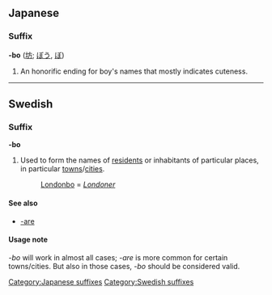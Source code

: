 ==Japanese==
===Suffix===
'''-bo''' ([[坊]]; [[ぼう]], [[ぼ]])
#An honorific ending for boy's names that mostly indicates cuteness.

----

==Swedish==
===Suffix===
'''-bo'''

#Used to form the names of [[resident]]s or inhabitants of particular places, in particular [[towns]]/[[cities]].
#:[[Londonbo]] = ''[[Londoner]]''

====See also====
*[[-are]]


====Usage note====
''-bo'' will work in almost all cases; ''-are'' is more common for certain towns/cities. But also in those cases, ''-bo'' should be considered valid.

[[Category:Japanese suffixes]]
[[Category:Swedish suffixes]]